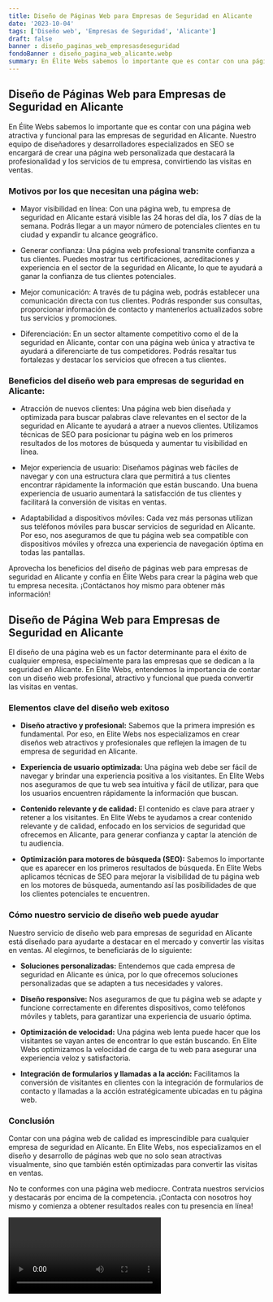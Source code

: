 ```yaml
---
title: Diseño de Páginas Web para Empresas de Seguridad en Alicante
date: '2023-10-04'
tags: ['Diseño web', 'Empresas de Seguridad', 'Alicante']
draft: false
banner : diseño_paginas_web_empresasdeseguridad
fondoBanner : diseño_pagina_web_alicante.webp
summary: En Élite Webs sabemos lo importante que es contar con una página web atractiva y funcional para las empresas de seguridad en Alicante. Nuestro equipo de diseñadores y desarrolladores especializados en SEO se encargará de crear una página web personalizada que destacará la profesionalidad y los servicios de tu empresa, convirtiendo las visitas en ventas.
---
```


## Diseño de Páginas Web para Empresas de Seguridad en Alicante

En Élite Webs sabemos lo importante que es contar con una página web atractiva y funcional para las empresas de seguridad en Alicante. Nuestro equipo de diseñadores y desarrolladores especializados en SEO se encargará de crear una página web personalizada que destacará la profesionalidad y los servicios de tu empresa, convirtiendo las visitas en ventas.

### Motivos por los que necesitan una página web:

- Mayor visibilidad en línea: Con una página web, tu empresa de seguridad en Alicante estará visible las 24 horas del día, los 7 días de la semana. Podrás llegar a un mayor número de potenciales clientes en tu ciudad y expandir tu alcance geográfico.

- Generar confianza: Una página web profesional transmite confianza a tus clientes. Puedes mostrar tus certificaciones, acreditaciones y experiencia en el sector de la seguridad en Alicante, lo que te ayudará a ganar la confianza de tus clientes potenciales.

- Mejor comunicación: A través de tu página web, podrás establecer una comunicación directa con tus clientes. Podrás responder sus consultas, proporcionar información de contacto y mantenerlos actualizados sobre tus servicios y promociones.

- Diferenciación: En un sector altamente competitivo como el de la seguridad en Alicante, contar con una página web única y atractiva te ayudará a diferenciarte de tus competidores. Podrás resaltar tus fortalezas y destacar los servicios que ofrecen a tus clientes.

### Beneficios del diseño web para empresas de seguridad en Alicante:

- Atracción de nuevos clientes: Una página web bien diseñada y optimizada para buscar palabras clave relevantes en el sector de la seguridad en Alicante te ayudará a atraer a nuevos clientes. Utilizamos técnicas de SEO para posicionar tu página web en los primeros resultados de los motores de búsqueda y aumentar tu visibilidad en línea.

- Mejor experiencia de usuario: Diseñamos páginas web fáciles de navegar y con una estructura clara que permitirá a tus clientes encontrar rápidamente la información que están buscando. Una buena experiencia de usuario aumentará la satisfacción de tus clientes y facilitará la conversión de visitas en ventas.

- Adaptabilidad a dispositivos móviles: Cada vez más personas utilizan sus teléfonos móviles para buscar servicios de seguridad en Alicante. Por eso, nos aseguramos de que tu página web sea compatible con dispositivos móviles y ofrezca una experiencia de navegación óptima en todas las pantallas.

Aprovecha los beneficios del diseño de páginas web para empresas de seguridad en Alicante y confía en Élite Webs para crear la página web que tu empresa necesita. ¡Contáctanos hoy mismo para obtener más información!

<GifSeo />

<Cta />

## Diseño de Página Web para Empresas de Seguridad en Alicante

El diseño de una página web es un factor determinante para el éxito de cualquier empresa, especialmente para las empresas que se dedican a la seguridad en Alicante. En Elite Webs, entendemos la importancia de contar con un diseño web profesional, atractivo y funcional que pueda convertir las visitas en ventas.

### Elementos clave del diseño web exitoso

- **Diseño atractivo y profesional:** Sabemos que la primera impresión es fundamental. Por eso, en Elite Webs nos especializamos en crear diseños web atractivos y profesionales que reflejen la imagen de tu empresa de seguridad en Alicante.

- **Experiencia de usuario optimizada:** Una página web debe ser fácil de navegar y brindar una experiencia positiva a los visitantes. En Elite Webs nos aseguramos de que tu web sea intuitiva y fácil de utilizar, para que los usuarios encuentren rápidamente la información que buscan.

- **Contenido relevante y de calidad:** El contenido es clave para atraer y retener a los visitantes. En Elite Webs te ayudamos a crear contenido relevante y de calidad, enfocado en los servicios de seguridad que ofrecemos en Alicante, para generar confianza y captar la atención de tu audiencia.

- **Optimización para motores de búsqueda (SEO):** Sabemos lo importante que es aparecer en los primeros resultados de búsqueda. En Elite Webs aplicamos técnicas de SEO para mejorar la visibilidad de tu página web en los motores de búsqueda, aumentando así las posibilidades de que los clientes potenciales te encuentren.

### Cómo nuestro servicio de diseño web puede ayudar

Nuestro servicio de diseño web para empresas de seguridad en Alicante está diseñado para ayudarte a destacar en el mercado y convertir las visitas en ventas. Al elegirnos, te beneficiarás de lo siguiente:

- **Soluciones personalizadas:** Entendemos que cada empresa de seguridad en Alicante es única, por lo que ofrecemos soluciones personalizadas que se adapten a tus necesidades y valores.

- **Diseño responsive:** Nos aseguramos de que tu página web se adapte y funcione correctamente en diferentes dispositivos, como teléfonos móviles y tablets, para garantizar una experiencia de usuario óptima.

- **Optimización de velocidad:** Una página web lenta puede hacer que los visitantes se vayan antes de encontrar lo que están buscando. En Elite Webs optimizamos la velocidad de carga de tu web para asegurar una experiencia veloz y satisfactoria.

- **Integración de formularios y llamadas a la acción:** Facilitamos la conversión de visitantes en clientes con la integración de formularios de contacto y llamadas a la acción estratégicamente ubicadas en tu página web.

### Conclusión

Contar con una página web de calidad es imprescindible para cualquier empresa de seguridad en Alicante. En Elite Webs, nos especializamos en el diseño y desarrollo de páginas web que no solo sean atractivas visualmente, sino que también estén optimizadas para convertir las visitas en ventas.

No te conformes con una página web mediocre. Contrata nuestros servicios y destacarás por encima de la competencia. ¡Contacta con nosotros hoy mismo y comienza a obtener resultados reales con tu presencia en línea!

<Video />

<CtaBot job='Empresas de Seguridad' city='Alicante'/>

<Gmaps query='Alicante+españa+maps' />